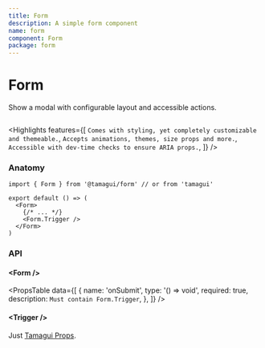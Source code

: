 ```yaml
---
title: Form
description: A simple form component
name: form
component: Form
package: form
---
```


# Form

<Description>Show a modal with configurable layout and accessible actions.</Description>

<HeroContainer>
  <FormsDemo />
</HeroContainer>

```tsx hero template=Forms

```

<Highlights
  features={[
    `Comes with styling, yet completely customizable and themeable.`,
    `Accepts animations, themes, size props and more.`,
    `Accessible with dev-time checks to ensure ARIA props.`,
  ]}
/>

### Anatomy

```tsx
import { Form } from '@tamagui/form' // or from 'tamagui'

export default () => (
  <Form>
    {/* ... */}
    <Form.Trigger />
  </Form>
)
```

### API

#### &lt;Form /&gt;

<PropsTable
  data={[
    {
      name: 'onSubmit',
      type: '() => void',
      required: true,
      description: `Must contain Form.Trigger`,
    },
  ]}
/>

#### &lt;Trigger /&gt;

Just [Tamagui Props](/docs/intro/props).

